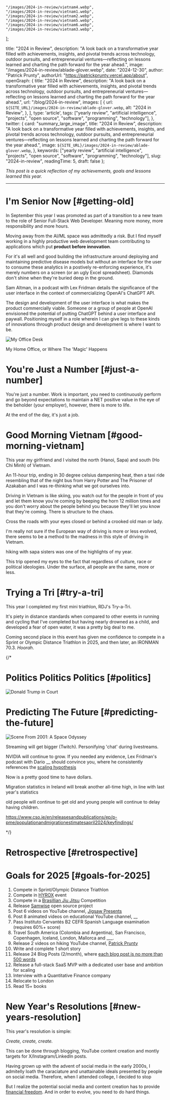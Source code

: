 
    "/images/2024-in-review/vietnam4.webp",
    "/images/2024-in-review/vietnam1.webp",
    "/images/2024-in-review/vietnam2.webp",
    "/images/2024-in-review/vietnam5.webp",
    "/images/2024-in-review/vietnam6.webp",
    "/images/2024-in-review/vietnam3.webp",
];

  title: "2024 in Review",
  description: "A look back on a transformative year filled with achievements, insights, and pivotal trends across technology, outdoor pursuits, and entrepreneurial ventures—reflecting on lessons learned and charting the path forward for the year ahead.",
  image: "/images/2024-in-review/ablade-glover.webp",
  date: "2024-12-30",
  author: "Patrick Prunty",
  authorUrl: "https://patrickprunty.vercel.app/about",
  openGraph: {
    title: "2024 in Review",
    description: "A look back on a transformative year filled with achievements, insights, and pivotal trends across technology, outdoor pursuits, and entrepreneurial ventures—reflecting on lessons learned and charting the path forward for the year ahead.",
    url: "/blog/2024-in-review",
    images: [
      {
        url: `${SITE_URL}/images/2024-in-review/ablade-glover.webp`,
        alt: "2024 in Review",
      },
    ],
    type: 'article',
    tags: ["yearly review", "artificial intelligence", "projects", "open source", "software", "programming", "technology"],
  },
  twitter: {
    card: "summary_large_image",
    title: "2024 in Review",
    description: "A look back on a transformative year filled with achievements, insights, and pivotal trends across technology, outdoor pursuits, and entrepreneurial ventures—reflecting on lessons learned and charting the path forward for the year ahead.",
    image: `${SITE_URL}/images/2024-in-review/ablade-glover.webp`,
  },
  keywords: ["yearly review", "artificial intelligence", "projects", "open source", "software", "programming", "technology"],
  slug: "2024-in-review",
  readingTime: 5,
  draft: false
};

*This post is a quick reflection of my achievements, goals and lessons learned this year.*

***

# I'm Senior Now [#getting-old]

In September this year I was promoted as part of a transition to a new team to the role
of Senior Full-Stack Web Developer. Meaning more money, more responsibility and more hours.

Moving away from the AI/ML space was admittedly a risk. But I find myself working
in a highly productive web development team contributing to applications which put
**product before innovation**.

For it's all well and good building the infrastructure around deploying and maintaining
predictive disease models but without an interface for the user to consume these
analytics in a postively re-enforcing experience, it's merely numbers on a screen (or an ugly Excel spreadsheet).
Diamonds don't shine when they're buried deep in the ground.

Sam Altman, in a podcast with Lex Fridman details the significance of the user interface
in the context of commercializing OpenAI's ChatGPT API.

The design and development of the user interface is what makes the
product commercially viable. Someone or a group of people at OpenAI envisioned the potential of putting
ChatGPT behind a user interface and paywall. Positioning myself in a role wherein I can give legs to
these kinds of innovations through product design and development is where I want to be.

![My Office Desk](/images/2024-in-review/desk.webp)
<Caption>My Home Office, or Where The 'Magic' Happens</Caption>

# You're Just a Number [#just-a-number]

You're just a number. Work is important, you need to continuously perform and go beyond expectations to maintain a NET
positive value in the eye of the beholder (your employer), however, there is more to life.

At the end of the day, it's just a job.

# Good Morning Vietnam [#good-morning-vietnam]

This year my girlfriend and I visited the north (Hanoi, Sapa) and south (Ho Chi Minh)
of Vietnam.

An 11-hour trip, ending in 30 degree celsius dampening heat, then a taxi ride resembling that of the night
bus from Harry Potter and The Prisoner of Azakaban and I was re-thinking what we got ourselves into.

Driving in Vietnam is like skiing, you
watch out for the people in front of you and let them know you're coming by beeping the horn 12 million times
and you don't worry about the people behind you because they'll let you know that they're coming. There is structure to the chaos.

Cross the roads with your eyes closed or behind a crooked old man or lady.

I'm really not sure if the European way of driving is more or less evolved, there seems to be a method to the madness
in this style of driving in Vietnam.


hiking with sapa sisters was one of the highlights of my year.

This trip opened my eyes to the fact that regardless of culture, race or political ideologies.
Under the surface, all people are the same, more or less.


<PhotoGrid images={vietnamImages} />


# Trying a Tri [#try-a-tri]

This year I completed my first mini triathlon, RDJ's Try-a-Tri.

It's piety in distance standards when compared to other events in running and cycling that I've completed but having
nearly drowned as a child, and developed a fear of open water, it was a pretty big deal to me.

Coming second place in this event has given me confidence to compete in a Sprint
or Olympic Distance Triathlon in 2025, and then later, an IRONMAN 70.3. _Hoorah_.

<Strava activityId="12229188198"/>

{/*

# Politics Politics Politics [#politics]

![Donald Trump in Court](/images/2024-in-review/trump.webp)

# Predicting The Future [#predicting-the-future]

![Scene From 2001: A Space Odyssey](/images/space-odyssey.webp)

Streaming will get bigger (Twitch). Personifying 'chat' during livestreams.

NVIDIA will continue to grow. If you needed any evidence, Lex Fridman's podcast with Dario __ should convince you, where
he consistently references the [scaling hypothesis]()

Now is a pretty good time to have dollars.

Migration statistics in Ireland will break another all-time high, in line with last year's statistics

old people will continue to get old and young people will continue to delay having children.

https://www.cso.ie/en/releasesandpublications/ep/p-pme/populationandmigrationestimatesapril2024/keyfindings/

*/}

# Retrospective [#retrospective]

<Instagram postUrl="https://www.instagram.com/p/DEUriums_Fs/" />


# Goals for 2025 [#goals-for-2025]

1. Compete in Sprint/Olympic Distance Triathlon
2. Compete in [HYROX]() event
3. Compete in a [Brasillian Jiu Jitsu]() Competition
4. Release [Samwise]() open source project
5. Post 6 videos on YouTube channel, [Jigsaw Presents]()
6. Post 8 animated videos on educational YouTube channel, __
7. Pass Instituto Cervantés B2 CEFR Spanish Language examination (requires 60%+ score)
8. Travel South America (Colombia and Argentina), San Francisco, Copenhagen, Iceland, London, Mallorca and ___.
9. Release 2 videos on hiking YouTube channel, [Patrick Prunty]()
11. Write and complete 1 short story
12. Release 24 Blog Posts (2/month), where [each blog post is no more than 500 words](/#blog)
13. Release a full-stack SaaS MVP with a dedicated user base and ambition for scaling
14. Interview with a Quantitative Finance company
15. Relocate to London
16. Read 15+ books

# New Year's Resolutions [#new-years-resolution]

This year's resolution is simple:

*Create, create, create.*

This can be done through blogging, YouTube content creation and montly targets for X/Instagram/LinkedIn posts.

Having grown up with the advent of social media in the early 2000s, I admitelly
loath the caraciature and unattainable ideals presented by people on social media. Therefore,
when I attended college, I decided to stop

But I realize the potential social media and content creation has to provide
[financial freedom](). And in order to evolve, you need to do hard things.


